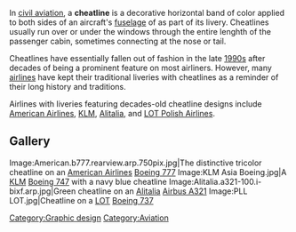 In [[civil aviation]], a '''cheatline''' is a decorative horizontal band of color applied to both sides of an aircraft's [[fuselage]] of  as part of its livery. Cheatlines usually run over or under the windows through the entire lenghth of the passenger cabin, sometimes connecting at the nose or tail.

Cheatlines have essentially fallen out of fashion in the late [[1990s]] after decades of being a prominent feature on most airliners. However, many [[airline|airlines]] have kept their traditional liveries with cheatlines as a reminder of their long history and traditions.

Airlines with liveries featuring decades-old cheatline designs include [[American Airlines]], [[KLM]], [[Alitalia]], and [[LOT Polish Airlines]].

== Gallery ==

<gallery>
Image:American.b777.rearview.arp.750pix.jpg|The distinctive tricolor cheatline on an [[American Airlines]] [[Boeing 777]]
Image:KLM Asia Boeing.jpg|A [[KLM]] [[Boeing 747]] with a navy blue cheatline
Image:Alitalia.a321-100.i-bixf.arp.jpg|Green cheatline on an [[Alitalia]] [[Airbus A321]]
Image:PLL LOT.jpg|Cheatline on a [[LOT Polish Airlines|LOT]] [[Boeing 737]]
</gallery>

[[Category:Graphic design]]
[[Category:Aviation]]